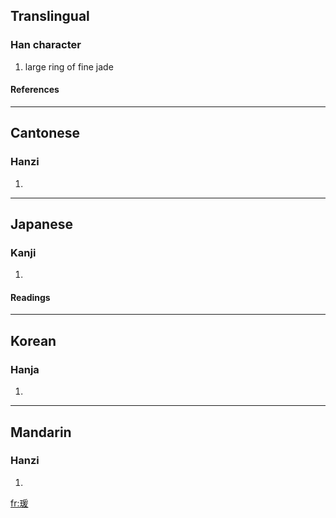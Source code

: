 ==Translingual==
===Han character===
{{Han char|rn=96|rad=玉|as=09|sn=13|four=1214<sub>7</sub>|canj=一土月一水 (MGBME)}}
# large ring of fine jade
====References====
{{Han ref|kx=0737.200|dkj=21122|dj=1148.200|hdz=21127.100|uh=7457|ud=29783|bh=DEB6|bd=57014}}

----
==Cantonese==
===Hanzi===
{{yue-hanzi|jyut=|y=yun6}}
# {{defn|Cantonese}}

----
==Japanese==
===Kanji===
{{ja-kanji|grade=|rs=玉09}}
# {{defn|Japanese}} 
====Readings====
{{ja-readings|on=[[えん]] (en), [[おん]] (on), [[かん]] (kan), [[げん]] (gen)|kun=|nanori=}}

----
==Korean==
===Hanja===
{{ko-hanja|hangeul=원|eumhun=|rv=won|mr=wŏn|y=wen}}
# {{defn|Korean}}

----
==Mandarin==
===Hanzi===
{{cmn-hanzi|pin=[[yuàn]] ([[yuan4]])|wg=yüan<sup>4</sup>}}
# {{defn|Mandarin}}

[[fr:瑗]]